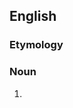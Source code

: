 ==English==

===Etymology===
{{prefix|en|pseudo|coloring}}

===Noun===
{{en-noun|-}}

# {{alternative spelling of|en|pseudocolouring}}